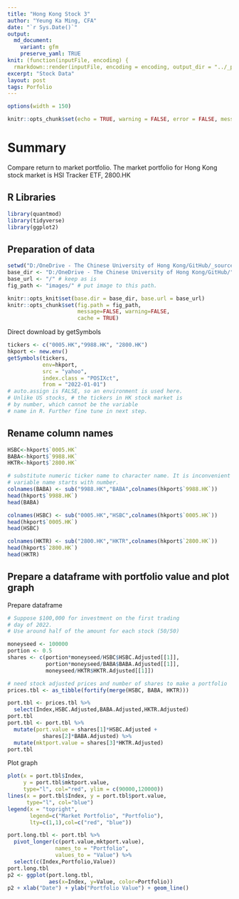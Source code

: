 ```yaml
---
title: "Hong Kong Stock 3"
author: "Yeung Ka Ming, CFA"
date: "`r Sys.Date()`"
output:
  md_document:
    variant: gfm
    preserve_yaml: TRUE
knit: (function(inputFile, encoding) {
  rmarkdown::render(inputFile, encoding = encoding, output_dir = "../_posts") })
excerpt: "Stock Data"
layout: post
tags: Porfolio
---
```

```r
options(width = 150)
```

```r
knitr::opts_chunk$set(echo = TRUE, warning = FALSE, error = FALSE, message = FALSE, fig.width = 15)
```

# Summary
Compare return to market portfolio. The market portfolio
for Hong Kong stock market is HSI Tracker ETF, 2800.HK

## R Libraries
```r
library(quantmod)
library(tidyverse)
library(ggplot2)
```

## Preparation of data
```r
setwd("D:/OneDrive - The Chinese University of Hong Kong/GitHub/_source")
base_dir <- "D:/OneDrive - The Chinese University of Hong Kong/GitHub/" # i.e. where the jekyll blog is on the hard drive.
base_url <- "/" # keep as is
fig_path <- "images/" # put image to this path.

knitr::opts_knit$set(base.dir = base_dir, base.url = base_url)
knitr::opts_chunk$set(fig.path = fig_path,
                      message=FALSE, warning=FALSE,
                      cache = TRUE) 
```

Direct download by getSymbols
``` r
tickers <- c("0005.HK","9988.HK", "2800.HK")
hkport <- new.env()
getSymbols(tickers, 
           env=hkport, 
           src = "yahoo",
           index.class = "POSIXct",
           from = "2022-01-01")
# auto.assign is FALSE, so an environment is used here. 
# Unlike US stocks, # the tickers in HK stock market is 
# by number, which cannot be the variable
# name in R. Further fine tune in next step.
```

## Rename column names
```r
HSBC<-hkport$`0005.HK`
BABA<-hkport$`9988.HK`
HKTR<-hkport$`2800.HK`

# substitute numeric ticker name to character name. It is inconvenient to handle
# variable name starts with number.
colnames(BABA) <- sub("9988.HK","BABA",colnames(hkport$`9988.HK`))
head(hkport$`9988.HK`)
head(BABA)

colnames(HSBC) <- sub("0005.HK","HSBC",colnames(hkport$`0005.HK`))
head(hkport$`0005.HK`)
head(HSBC)

colnames(HKTR) <- sub("2800.HK","HKTR",colnames(hkport$`2800.HK`))
head(hkport$`2800.HK`)
head(HKTR)
```

## Prepare a dataframe with portfolio value and plot graph

Prepare dataframe
```r
# Suppose $100,000 for investment on the first trading 
# day of 2022.
# Use around half of the amount for each stock (50/50)

moneyseed <- 100000
portion <- 0.5
shares <- c(portion*moneyseed/HSBC$HSBC.Adjusted[[1]],
            portion*moneyseed/BABA$BABA.Adjusted[[1]],
            moneyseed/HKTR$HKTR.Adjusted[[1]])

# need stock adjusted prices and number of shares to make a portfolio
prices.tbl <- as_tibble(fortify(merge(HSBC, BABA, HKTR)))

port.tbl <- prices.tbl %>% 
  select(Index,HSBC.Adjusted,BABA.Adjusted,HKTR.Adjusted)
port.tbl
port.tbl <- port.tbl %>% 
  mutate(port.value = shares[1]*HSBC.Adjusted + 
           shares[2]*BABA.Adjusted) %>% 
  mutate(mktport.value = shares[3]*HKTR.Adjusted)
port.tbl
```

Plot graph
```r
plot(x = port.tbl$Index, 
     y = port.tbl$mktport.value, 
     type="l", col="red", ylim = c(90000,120000))
lines(x = port.tbl$Index, y = port.tbl$port.value, 
      type="l", col="blue")
legend(x = "topright", 
       legend=c("Market Portfolio", "Portfolio"), 
       lty=c(1,1),col=c("red", "blue"))

port.long.tbl <- port.tbl %>%
  pivot_longer(c(port.value,mktport.value), 
               names_to = "Portfolio", 
               values_to = "Value") %>% 
  select(c(Index,Portfolio,Value))
port.long.tbl
p2 <- ggplot(port.long.tbl, 
             aes(x=Index, y=Value, color=Portfolio))
p2 + xlab("Date") + ylab("Portfolio Value") + geom_line()
```